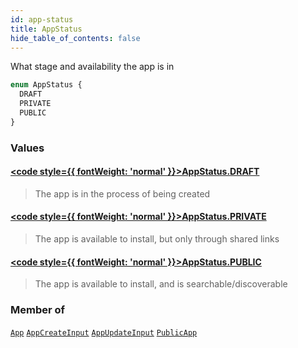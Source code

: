 ```yaml
---
id: app-status
title: AppStatus
hide_table_of_contents: false
---
```








What stage and availability the app is in

```graphql
enum AppStatus {
  DRAFT
  PRIVATE
  PUBLIC
}
```


### Values

#### [<code style={{ fontWeight: 'normal' }}>AppStatus.<b>DRAFT</b></code>](#) 
> The app is in the process of being created
> 

#### [<code style={{ fontWeight: 'normal' }}>AppStatus.<b>PRIVATE</b></code>](#) 
> The app is available to install, but only through shared links
> 

#### [<code style={{ fontWeight: 'normal' }}>AppStatus.<b>PUBLIC</b></code>](#) 
> The app is available to install, and is searchable/discoverable
> 



### Member of

[`App`](/adminidentity/api/graphql-admin/reference/objects/app)  <Badge class="secondary" text="object"/><Bullet />[`AppCreateInput`](/adminidentity/api/graphql-admin/reference/inputs/app-create-input)  <Badge class="secondary" text="input"/><Bullet />[`AppUpdateInput`](/adminidentity/api/graphql-admin/reference/inputs/app-update-input)  <Badge class="secondary" text="input"/><Bullet />[`PublicApp`](/adminidentity/api/graphql-admin/reference/objects/public-app)  <Badge class="secondary" text="object"/>



